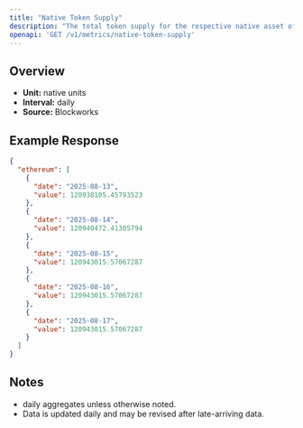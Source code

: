 ```yaml
---
title: "Native Token Supply"
description: "The total token supply for the respective native asset of that chain. Inclusive of all locked tokens."
openapi: 'GET /v1/metrics/native-token-supply'
---
```


## Overview

- **Unit:** native units
- **Interval:** daily
- **Source:** Blockworks

## Example Response

```json
{
  "ethereum": [
    {
      "date": "2025-08-13",
      "value": 120938105.45793523
    },
    {
      "date": "2025-08-14",
      "value": 120940472.41305794
    },
    {
      "date": "2025-08-15",
      "value": 120943015.57067287
    },
    {
      "date": "2025-08-16",
      "value": 120943015.57067287
    },
    {
      "date": "2025-08-17",
      "value": 120943015.57067287
    }
  ]
}
```

## Notes
- daily aggregates unless otherwise noted.
- Data is updated daily and may be revised after late-arriving data.
